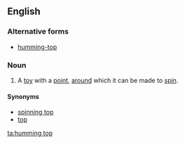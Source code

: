==English==
===Alternative forms===
*[[humming-top]]
===Noun===
{{en-noun|sg=[[humming]] [[top]]}}
#A [[toy]] with a [[point]], [[around]] which it can be made to [[spin]].
====Synonyms====
*[[spinning top]]
*[[top]]

[[ta:humming top]]